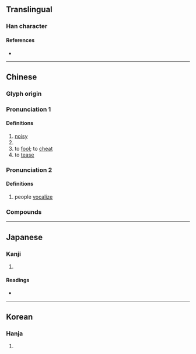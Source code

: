 {{character info/new}}
{{also|閧|鬨}}
==Translingual==

===Han character===
{{Han char|rn=30|rad=口|as=06|sn=9|four=64081|canj=RTC|ids=⿰口共}}

====References====
* {{Han ref|kx=0188.200|dkj=03588|dj=0408.070|hdz=10612.030|uh=54C4|ud=21700|bh=ABA1|bd=43937}}

----

==Chinese==
{{zh-forms}}

===Glyph origin===
{{Han etym}}

===Pronunciation 1===
{{zh-pron
|m=hòng,hǒng
|m_note=hòng - noisy; hǒng - to fool, to tease
|c=hung6,hung3
|h=pfs=
|md=
|mn=ml:hóng/háng/tw,zz:hōng
|mn_note=hóng - literary; háng - vernacular
|w=
|mc=y
|oc=y
|cat=
}}

====Definitions====
{{zh-hanzi}}

# [[noisy]]
# {{n-g|Simplified Chinese form of {{l|zh|鬨}}.}}
# to [[fool]]; to [[cheat]]
# to [[tease]]

===Pronunciation 2===
{{zh-pron
|m=hōng
|c=hung1
|h=pfs=
|md=
|mn=ml:hong/qz,xm,zz:hang
|mn_note=hong - literary; hang - vernacular
|w=
|cat=
}}

====Definitions====
{{zh-hanzi}}

# people [[vocalize]]
#: {{zh-also|叿}}

===Compounds===
{{zh-der|一哄而上|一哄而散|一哄而起|一哄而集|串哄|亂哄哄|侵哄|和哄|哄人|哄傳|哄傳一時|哄動|哄哄翕翕|哄嚇騙詐|哄堂|哄堂大笑|哄弄|哄抬|哄抬物價|哄搶|哄然|哄賺|哄騙|啜哄|喧哄|打和哄|打哄|撮科打哄|攛哄|攛哄鳥亂|熱鬧哄哄|瞞哄|稀里打哄|胡廝哄|花哄|蒙哄|詐哄|誆哄|調哄|賺哄|趁哄|趁哄打劫|鬧哄哄}}

----

==Japanese==

===Kanji===
{{ja-kanji|grade=|rs=口06}}

# {{defn|lang=ja|sort=口06}}

====Readings====
* {{ja-readings|on=[[こう]] (kō)|kun=[[こえ]] (koe), [[たぶらかす]] (taburakasu)}}

----

==Korean==

===Hanja===
{{ko-hanja|hangeul=홍|rv=hong|mr=hong}}

# {{defn|lang=ko|sort=口06}}